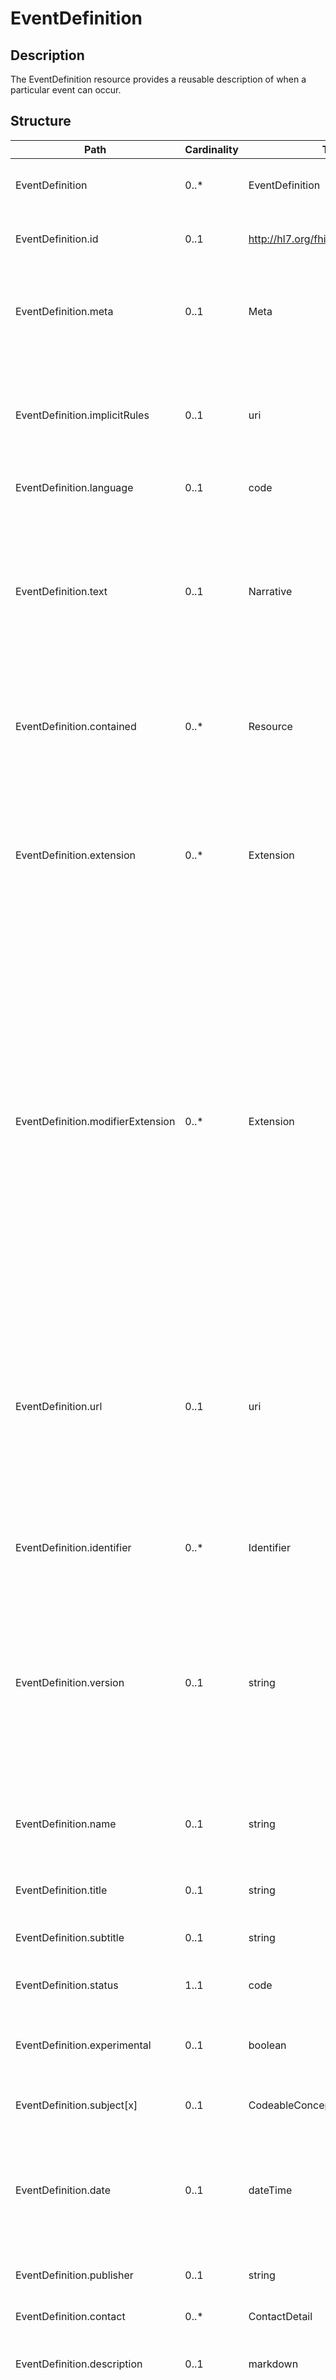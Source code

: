 # EventDefinition
 ## Description 
 The EventDefinition resource provides a reusable description of when a particular event can occur.
 ## Structure 
 | Path | Cardinality | Type | Description 
 | ---- | ----------- | ---- | -------  
 | EventDefinition | 0..* | EventDefinition | The EventDefinition resource provides a reusable description of when a particular event can occur. 
 | EventDefinition.id | 0..1 | http://hl7.org/fhirpath/System.String | The logical id of the resource, as used in the URL for the resource. Once assigned, this value never changes. 
 | EventDefinition.meta | 0..1 | Meta | The metadata about the resource. This is content that is maintained by the infrastructure. Changes to the content might not always be associated with version changes to the resource. 
 | EventDefinition.implicitRules | 0..1 | uri | A reference to a set of rules that were followed when the resource was constructed, and which must be understood when processing the content. Often, this is a reference to an implementation guide that defines the special rules along with other profiles etc. 
 | EventDefinition.language | 0..1 | code | The base language in which the resource is written. 
 | EventDefinition.text | 0..1 | Narrative | A human-readable narrative that contains a summary of the resource and can be used to represent the content of the resource to a human. The narrative need not encode all the structured data, but is required to contain sufficient detail to make it "clinically safe" for a human to just read the narrative. Resource definitions may define what content should be represented in the narrative to ensure clinical safety. 
 | EventDefinition.contained | 0..* | Resource | These resources do not have an independent existence apart from the resource that contains them - they cannot be identified independently, and nor can they have their own independent transaction scope. 
 | EventDefinition.extension | 0..* | Extension | May be used to represent additional information that is not part of the basic definition of the resource. To make the use of extensions safe and manageable, there is a strict set of governance  applied to the definition and use of extensions. Though any implementer can define an extension, there is a set of requirements that SHALL be met as part of the definition of the extension. 
 | EventDefinition.modifierExtension | 0..* | Extension | May be used to represent additional information that is not part of the basic definition of the resource and that modifies the understanding of the element that contains it and/or the understanding of the containing element's descendants. Usually modifier elements provide negation or qualification. To make the use of extensions safe and manageable, there is a strict set of governance applied to the definition and use of extensions. Though any implementer is allowed to define an extension, there is a set of requirements that SHALL be met as part of the definition of the extension. Applications processing a resource are required to check for modifier extensions.Modifier extensions SHALL NOT change the meaning of any elements on Resource or DomainResource (including cannot change the meaning of modifierExtension itself). 
 | EventDefinition.url | 0..1 | uri | An absolute URI that is used to identify this event definition when it is referenced in a specification, model, design or an instance; also called its canonical identifier. This SHOULD be globally unique and SHOULD be a literal address at which at which an authoritative instance of this event definition is (or will be) published. This URL can be the target of a canonical reference. It SHALL remain the same when the event definition is stored on different servers. 
 | EventDefinition.identifier | 0..* | Identifier | A formal identifier that is used to identify this event definition when it is represented in other formats, or referenced in a specification, model, design or an instance. 
 | EventDefinition.version | 0..1 | string | The identifier that is used to identify this version of the event definition when it is referenced in a specification, model, design or instance. This is an arbitrary value managed by the event definition author and is not expected to be globally unique. For example, it might be a timestamp (e.g. yyyymmdd) if a managed version is not available. There is also no expectation that versions can be placed in a lexicographical sequence. 
 | EventDefinition.name | 0..1 | string | A natural language name identifying the event definition. This name should be usable as an identifier for the module by machine processing applications such as code generation. 
 | EventDefinition.title | 0..1 | string | A short, descriptive, user-friendly title for the event definition. 
 | EventDefinition.subtitle | 0..1 | string | An explanatory or alternate title for the event definition giving additional information about its content. 
 | EventDefinition.status | 1..1 | code | The status of this event definition. Enables tracking the life-cycle of the content. 
 | EventDefinition.experimental | 0..1 | boolean | A Boolean value to indicate that this event definition is authored for testing purposes (or education/evaluation/marketing) and is not intended to be used for genuine usage. 
 | EventDefinition.subject[x] | 0..1 | CodeableConcept | A code or group definition that describes the intended subject of the event definition. 
 | EventDefinition.date | 0..1 | dateTime | The date  (and optionally time) when the event definition was published. The date must change when the business version changes and it must change if the status code changes. In addition, it should change when the substantive content of the event definition changes. 
 | EventDefinition.publisher | 0..1 | string | The name of the organization or individual that published the event definition. 
 | EventDefinition.contact | 0..* | ContactDetail | Contact details to assist a user in finding and communicating with the publisher. 
 | EventDefinition.description | 0..1 | markdown | A free text natural language description of the event definition from a consumer's perspective. 
 | EventDefinition.useContext | 0..* | UsageContext | The content was developed with a focus and intent of supporting the contexts that are listed. These contexts may be general categories (gender, age, ...) or may be references to specific programs (insurance plans, studies, ...) and may be used to assist with indexing and searching for appropriate event definition instances. 
 | EventDefinition.jurisdiction | 0..* | CodeableConcept | A legal or geographic region in which the event definition is intended to be used. 
 | EventDefinition.purpose | 0..1 | markdown | Explanation of why this event definition is needed and why it has been designed as it has. 
 | EventDefinition.usage | 0..1 | string | A detailed description of how the event definition is used from a clinical perspective. 
 | EventDefinition.copyright | 0..1 | markdown | A copyright statement relating to the event definition and/or its contents. Copyright statements are generally legal restrictions on the use and publishing of the event definition. 
 | EventDefinition.approvalDate | 0..1 | date | The date on which the resource content was approved by the publisher. Approval happens once when the content is officially approved for usage. 
 | EventDefinition.lastReviewDate | 0..1 | date | The date on which the resource content was last reviewed. Review happens periodically after approval but does not change the original approval date. 
 | EventDefinition.effectivePeriod | 0..1 | Period | The period during which the event definition content was or is planned to be in active use. 
 | EventDefinition.topic | 0..* | CodeableConcept | Descriptive topics related to the module. Topics provide a high-level categorization of the module that can be useful for filtering and searching. 
 | EventDefinition.author | 0..* | ContactDetail | An individiual or organization primarily involved in the creation and maintenance of the content. 
 | EventDefinition.editor | 0..* | ContactDetail | An individual or organization primarily responsible for internal coherence of the content. 
 | EventDefinition.reviewer | 0..* | ContactDetail | An individual or organization primarily responsible for review of some aspect of the content. 
 | EventDefinition.endorser | 0..* | ContactDetail | An individual or organization responsible for officially endorsing the content for use in some setting. 
 | EventDefinition.relatedArtifact | 0..* | RelatedArtifact | Related resources such as additional documentation, justification, or bibliographic references. 
 | EventDefinition.trigger | 1..* | TriggerDefinition | The trigger element defines when the event occurs. If more than one trigger condition is specified, the event fires whenever any one of the trigger conditions is met. 
 ## Search Parameters 
 | Name | Type | Description  | Expression  
 | ---- | ---- | ------- | ------  
 | _text | string | Search on the narrative of the resource |   
 | _content | string | Search on the entire content of the resource |   
 | _id | token | Logical id of this artifact | Resource.id  
 | _lastUpdated | date | When the resource version last changed | Resource.meta.lastUpdated  
 | _profile | uri | Profiles this resource claims to conform to | Resource.meta.profile  
 | _query | token | A custom search profile that describes a specific defined query operation |   
 | _security | token | Security Labels applied to this resource | Resource.meta.security  
 | _source | uri | Identifies where the resource comes from | Resource.meta.source  
 | _tag | token | Tags applied to this resource | Resource.meta.tag  
 | composed-of | reference | What resource is being referenced | EventDefinition.relatedArtifact.where(type='composed-of').resource  
 | context | token | A use context assigned to the event definition | (EventDefinition.useContext.value.ofType(CodeableConcept))  
 | context-quantity | quantity | A quantity- or range-valued use context assigned to the event definition | (EventDefinition.useContext.value.ofType(Quantity)) / (EventDefinition.useContext.value.ofType(Range))  
 | context-type | token | A type of use context assigned to the event definition | EventDefinition.useContext.code  
 | date | date | The event definition publication date | EventDefinition.date  
 | depends-on | reference | What resource is being referenced | EventDefinition.relatedArtifact.where(type='depends-on').resource  
 | derived-from | reference | What resource is being referenced | EventDefinition.relatedArtifact.where(type='derived-from').resource  
 | description | string | The description of the event definition | EventDefinition.description  
 | effective | date | The time during which the event definition is intended to be in use | EventDefinition.effectivePeriod  
 | identifier | token | External identifier for the event definition | EventDefinition.identifier  
 | jurisdiction | token | Intended jurisdiction for the event definition | EventDefinition.jurisdiction  
 | name | string | Computationally friendly name of the event definition | EventDefinition.name  
 | predecessor | reference | What resource is being referenced | EventDefinition.relatedArtifact.where(type='predecessor').resource  
 | publisher | string | Name of the publisher of the event definition | EventDefinition.publisher  
 | status | token | The current status of the event definition | EventDefinition.status  
 | successor | reference | What resource is being referenced | EventDefinition.relatedArtifact.where(type='successor').resource  
 | title | string | The human-friendly name of the event definition | EventDefinition.title  
 | topic | token | Topics associated with the module | EventDefinition.topic  
 | url | uri | The uri that identifies the event definition | EventDefinition.url  
 | version | token | The business version of the event definition | EventDefinition.version  
 | context-type-quantity | composite | A use context type and quantity- or range-based value assigned to the event definition | EventDefinition.useContext  
 | context-type-value | composite | A use context type and value assigned to the event definition | EventDefinition.useContext  
 | _iguhealth-version-seq | number | The version sequence of the resource | Resource.meta.extension.where(url='https://iguhealth.app/version-sequence').value  
 | _iguhealth-author | token | The author of the resource | Resource.meta.extension.where(url='https://iguhealth.app/author').value  
